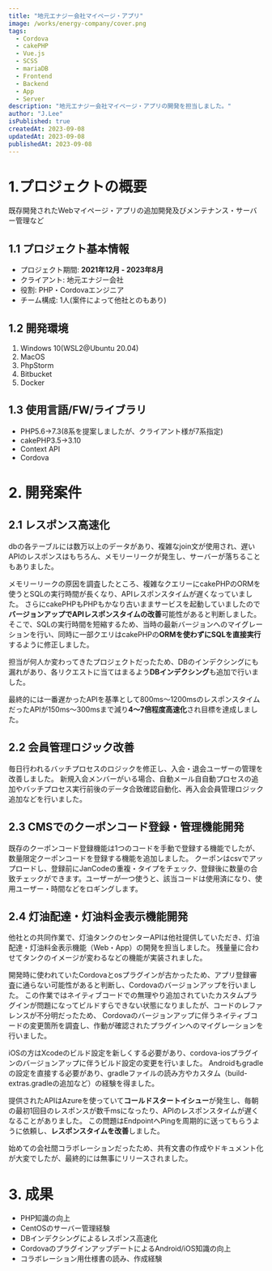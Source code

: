 ```yaml
---
title: "地元エナジー会社マイページ・アプリ"
image: /works/energy-company/cover.png
tags:
  - Cordova
  - cakePHP
  - Vue.js
  - SCSS
  - mariaDB
  - Frontend
  - Backend
  - App
  - Server
description: "地元エナジー会社マイページ・アプリの開発を担当しました。"
author: "J.Lee"
isPublished: true
createdAt: 2023-09-08
updatedAt: 2023-09-08
publishedAt: 2023-09-08
---
```


# 1.プロジェクトの概要
既存開発されたWebマイページ・アプリの追加開発及びメンテナンス・サーバー管理など

## 1.1 プロジェクト基本情報
- プロジェクト期間: **2021年12月 - 2023年8月**
- クライアント: 地元エナジー会社
- 役割: PHP・Cordovaエンジニア
- チーム構成: 1人(案件によって他社とのもあり)

## 1.2 開発環境
1. Windows 10(WSL2@Ubuntu 20.04)
2. MacOS
3. PhpStorm
4. Bitbucket
5. Docker

## 1.3 使用言語/FW/ライブラリ
- PHP5.6→7.3(8系を提案しましたが、クライアント様が7系指定)
- cakePHP3.5→3.10
- Context API
- Cordova

# 2. 開発案件
## 2.1 レスポンス高速化
dbの各テーブルには数万以上のデータがあり、複雑なjoin文が使用され、遅いAPIのレスポンスはもちろん、メモリーリークが発生し、サーバーが落ちることもありました。

メモリーリークの原因を調査したところ、複雑なクエリーにcakePHPのORMを使うとSQLの実行時間が長くなり、APIレスポンスタイムが遅くなっていました。
さらにcakePHPもPHPもかなり古いままサービスを起動していましたので**バージョンアップでAPIレスポンスタイムの改善**可能性があると判断しました。
そこで、SQLの実行時間を短縮するため、当時の最新バージョンへのマイグレーションを行い、同時に一部クエリはcakePHPの**ORMを使わずにSQLを直接実行**するように修正しました。

担当が何人か変わってきたプロジェクトだったため、DBのインデクシングにも漏れがあり、各リクエストに当てはまるよう**DBインデクシング**も追加で行いました。

最終的には一番遅かったAPIを基準として800ms～1200msのレスポンスタイムだったAPIが150ms～300msまで減り**4～7倍程度高速化**され目標を達成しました。

## 2.2 会員管理ロジック改善
毎日行われるバッチプロセスのロジックを修正し、入会・退会ユーザーの管理を改善しました。
新規入会メンバーがいる場合、自動メール自自動プロセスの追加やバッチプロセス実行前後のデータ合致確認自動化、再入会会員管理ロジック追加などを行いました。

## 2.3 CMSでのクーポンコード登録・管理機能開発
既存のクーポンコード登録機能は1つのコードを手動で登録する機能でしたが、数量限定クーポンコードを登録する機能を追加しました。
クーポンはcsvでアップロードし、登録前にJanCodeの重複・タイプをチェック、登録後に数量の合致チェックができます。ユーザーが一つ使うと、該当コードは使用済になり、使用ユーザー・時間などをロギングします。

## 2.4 灯油配達・灯油料金表示機能開発
他社との共同作業で、灯油タンクのセンターAPIは他社提供していただき、灯油配達・灯油料金表示機能（Web・App）の開発を担当しました。
残量量に合わせてタンクのイメージが変わるなどの機能が実装されました。

開発時に使われていたCordovaとosプラグインが古かったため、アプリ登録審査に通らない可能性があると判断し、Cordovaのバージョンアップを行いました。
この作業ではネイティブコードでの無理やり追加されていたカスタムプラグインが問題になってビルドすらできない状態になりましたが、コードのレファレンスが不分明だったため、
Cordovaのバージョンアップに伴うネイティブコードの変更箇所を調査し、作動が確認されたプラグインへのマイグレーションを行いました。

iOSの方はXcodeのビルド設定を新しくする必要があり、cordova-iosプラグインのバージョンアップに伴うビルド設定の変更を行いました。
Androidもgradleの設定を直接する必要があり、gradleファイルの読み方やカスタム（build-extras.gradleの追加など）の経験を得ました。

提供されたAPIはAzureを使っていて**コールドスタートイシュー**が発生し、毎朝の最初1回目のレスポンスが数千msになったり、APIのレスポンスタイムが遅くなることがありました。
この問題はEndpointへPingを周期的に送ってもらうように依頼し、**レスポンスタイムを改善**しました。

始めての会社間コラボレーションだったため、共有文書の作成やドキュメント化が大変でしたが、最終的には無事にリリースされました。

# 3. 成果
- PHP知識の向上
- CentOSのサーバー管理経験
- DBインデクシングによるレスポンス高速化
- CordovaのプラグインアップデートによるAndroid/iOS知識の向上
- コラボレーション用仕様書の読み、作成経験